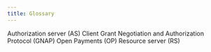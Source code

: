 ```yaml
---
title: Glossary
---
```


Authorization server (AS)
Client
Grant Negotiation and Authorization Protocol (GNAP)
Open Payments (OP)
Resource server (RS)

